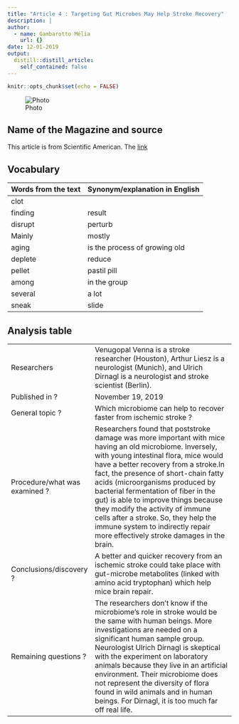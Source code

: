 ```yaml
---
title: "Article 4 : Targeting Gut Microbes May Help Stroke Recovery"
description: |
author:
  - name: Gambarotto Mélia
    url: {}
date: 12-01-2019
output:
  distill::distill_article:
    self_contained: false
---
```


```r
knitr::opts_chunk$set(echo = FALSE)
```

![Photo](https://s3.portalt5.com.br/imagens/AVC-imagem.jpg?mtime=20181029080325)

## Name of the Magazine and source

This article is from Scientific American. The [link](https://www.scientificamerican.com/article/targeting-gut-microbes-may-help-stroke-recovery/ )


## Vocabulary

| Words from the text | Synonym/explanation in English |
| ------------------- | ------------------------------ |
|clot| | a block of blood coagulate|
|finding |result|
|disrupt|  perturb|
|Mainly|  mostly|
|aging| is the process of growing old |
|deplete| reduce |
|pellet| pastil pill|
|among| in the group|
|several| a lot |
|sneak| slide|

## Analysis table 

|                              |                                                                     |
| ---------------------------- | ------------------------------------------------------------------- |
| Researchers |Venugopal Venna is a stroke researcher (Houston), Arthur Liesz is a neurologist (Munich), and Ulrich Dirnagl is a neurologist and stroke scientist (Berlin).|
|Published in ? |November 19, 2019|
| General topic ? | Which microbiome can help to recover faster from ischemic stroke ? |
| Procedure/what was examined ? | Researchers found that poststroke damage was more important with mice having an old microbiome. Inversely, with young intestinal flora, mice would have a better recovery from a stroke.In fact, the presence of short-chain fatty acids (microorganisms produced by bacterial fermentation of fiber in the gut) is able to improve things because they modify the activity of immune cells after a stroke. So, they help the immune system to indirectly repair more effectively stroke damages in the brain. |
| Conclusions/discovery ?|A better and quicker recovery from an ischemic stroke could take place with gut-microbe metabolites (linked with amino acid tryptophan) which help mice brain repair.|
|Remaining questions ?| The researchers don’t know if the microbiome’s role in stroke would be the same with human beings. More investigations are needed on a significant human sample group.  Neurologist Ulrich Dirnagl is skeptical with the experiment on laboratory animals because they live in an artificial environment. Their microbiome does not represent the diversity of flora found in wild animals and in human beings. For Dirnagl, it is too much far off real life.|


